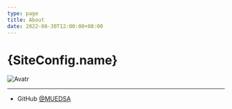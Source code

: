 ```yaml
---
type: page
title: About
date: 2022-08-30T12:00:00+08:00
---
```



# {SiteConfig.name}

<div style={{display: "flex", justifyContent: "center"}}>
  <Image
    src="/images/profile.jpg"
    alt="Avatr"
    width={200}
    height={200}
    priority
    className="next-image circle"
  />
</div>


---

- GitHub [@MUEDSA](https://github.com/MUedsa)
